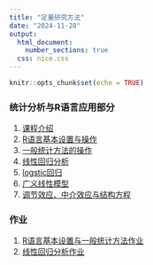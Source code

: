 ```yaml
---
title: "定量研究方法"
date: "2024-11-28"
output: 
  html_document:
    number_sections: true
  css: nice.css
---
```


```r
knitr::opts_chunk$set(echo = TRUE)
```

### 统计分析与R语言应用部分  
1. [课程介绍](./lecture1/introduction.html)
1. [R语言基本设置与操作](./lecture2/rintro.html)  
1. [一般统计方法的操作](./lecture3/basicstats.html)  
1. [线性回归分析](./lecture4/lregress.html)  
1. [logstic回归](./lecture5/logitreg.html)  
1. [广义线性模型](./lecture6/glm.html)  
1. [调节效应、中介效应与结构方程](./lecture7/sem.html)  
  
  
    
  
    
### 作业  
1. [R语言基本设置与一般统计方法作业](./analyr/assignment/assignment1.html)  
1. [线性回归分析作业](./analyr/assignment/assignment2.html)  
